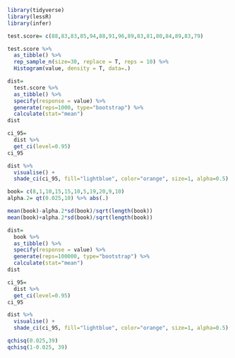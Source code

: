 ```r
library(tidyverse)
library(lessR)
library(infer)
```

```r
test.score= c(88,83,83,85,94,88,91,96,89,83,81,80,84,89,83,79)
```

```r
test.score %>% 
  as_tibble() %>% 
  rep_sample_n(size=30, replace = T, reps = 10) %>% 
  Histogram(value, density = T, data=.)
```

```r
dist=
  test.score %>% 
  as_tibble() %>% 
  specify(response = value) %>% 
  generate(reps=1000, type="bootstrap") %>% 
  calculate(stat="mean")
dist
```



```r
ci_95=
  dist %>% 
  get_ci(level=0.95)
ci_95
```

```r
dist %>% 
  visualise() + 
  shade_ci(ci_95, fill="lightblue", color="orange", size=1, alpha=0.5)
```

```r
book= c(8,1,10,15,15,10,5,19,20,9,10)
alpha.2= qt(0.025,10) %>% abs(.)

mean(book)-alpha.2*sd(book)/sqrt(length(book))
mean(book)+alpha.2*sd(book)/sqrt(length(book))
```


```r
dist=
  book %>% 
  as_tibble() %>% 
  specify(response = value) %>% 
  generate(reps=100000, type="bootstrap") %>% 
  calculate(stat="mean")
dist
```

```r
ci_95=
  dist %>% 
  get_ci(level=0.95)
ci_95
```

```r
dist %>% 
  visualise() + 
  shade_ci(ci_95, fill="lightblue", color="orange", size=1, alpha=0.5)
```

```r
qchisq(0.025,39)
qchisq(1-0.025, 39)
```

























































